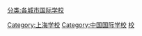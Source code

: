 [[Category:上海学校|Category:上海学校]]
[[Category:中国国际学校|Category:中国国际学校]]
[[Category:上海外事|校]]
[[分类:各城市国际学校|分类:各城市国际学校]]